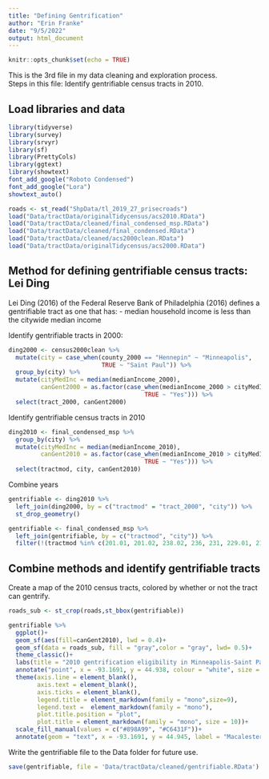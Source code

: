 ```yaml
---
title: "Defining Gentrification"
author: "Erin Franke"
date: "9/5/2022"
output: html_document
---
```


```r
knitr::opts_chunk$set(echo = TRUE)
```

This is the 3rd file in my data cleaning and exploration process. \
Steps in this file: Identify gentrifiable census tracts in 2010. \

## Load libraries and data 

```r
library(tidyverse)
library(survey)
library(srvyr)
library(sf)
library(PrettyCols)
library(ggtext)
library(showtext)
font_add_google("Roboto Condensed")
font_add_google("Lora")
showtext_auto()
```

```r
roads <- st_read("ShpData/tl_2019_27_prisecroads")
load("Data/tractData/originalTidycensus/acs2010.RData")
load("Data/tractData/cleaned/final_condensed_msp.RData")
load("Data/tractData/cleaned/final_condensed.RData")
load("Data/tractData/cleaned/acs2000clean.RData")
load("Data/tractData/originalTidycensus/acs2000.RData")
```


## Method for defining gentrifiable census tracts: Lei Ding

Lei Ding (2016) of the Federal Reserve Bank of Philadelphia (2016) defines a gentrifiable tract as one that has: 
- median household income is less than the citywide median income

Identify gentrifiable tracts in 2000:

```r
ding2000 <- census2000clean %>%
  mutate(city = case_when(county_2000 == "Hennepin" ~ "Minneapolis", 
                          TRUE ~ "Saint Paul")) %>%
  group_by(city) %>%
  mutate(cityMedInc = median(medianIncome_2000), 
         canGent2000 = as.factor(case_when(medianIncome_2000 > cityMedInc ~ "No", 
                                      TRUE ~ "Yes"))) %>%
  select(tract_2000, canGent2000)
```

Identify gentrifiable census tracts in 2010

```r
ding2010 <- final_condensed_msp %>%
  group_by(city) %>%
  mutate(cityMedInc = median(medianIncome_2010), 
         canGent2010 = as.factor(case_when(medianIncome_2010 > cityMedInc ~ "No", 
                                      TRUE ~ "Yes"))) %>%
  select(tractmod, city, canGent2010)
```

Combine years

```r
gentrifiable <- ding2010 %>%
  left_join(ding2000, by = c("tractmod" = "tract_2000", "city")) %>%
  st_drop_geometry()

gentrifiable <- final_condensed_msp %>%
  left_join(gentrifiable, by = c("tractmod", "city")) %>%
  filter(!(tractmod %in% c(201.01, 201.02, 238.02, 236, 231, 229.01, 218, 217, 214, 212, 205, 204, 244, 247, 419, 420.01, 420.02, 425.03, 425.04, 418, 417, 416.02, 422.01, 422.02, 423.02)))
```


## Combine methods and identify gentrifiable tracts

Create a map of the 2010 census tracts, colored by whether or not the tract can gentrify. 

```r
roads_sub <- st_crop(roads,st_bbox(gentrifiable))

gentrifiable %>%
  ggplot()+
  geom_sf(aes(fill=canGent2010), lwd = 0.4)+
  geom_sf(data = roads_sub, fill = "gray",color = "gray", lwd= 0.5)+
  theme_classic()+
  labs(title = "2010 gentrification eligibility in Minneapolis-Saint Paul census tracts", fill = "Eligible to gentrify", x = "", y = "")+
  annotate("point", x = -93.1691, y = 44.938, colour = "white", size = 1) +
  theme(axis.line = element_blank(), 
        axis.text = element_blank(), 
        axis.ticks = element_blank(),
        legend.title = element_markdown(family = "mono",size=9),
        legend.text =  element_markdown(family = "mono"),
        plot.title.position = "plot", 
        plot.title = element_markdown(family = "mono", size = 10))+
  scale_fill_manual(values = c("#898A99", "#C6431F"))+
  annotate(geom = "text", x = -93.1691, y = 44.945, label = "Macalester \nCollege", size = 2, color = "white")
```

Write the gentrifiable file to the Data folder for future use. 

```r
save(gentrifiable, file = 'Data/tractData/cleaned/gentrifiable.RData')
```





